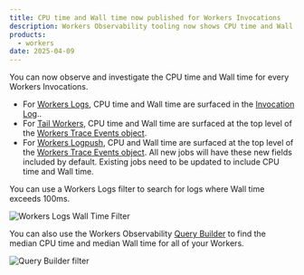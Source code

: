 ```yaml
---
title: CPU time and Wall time now published for Workers Invocations
description: Workers Observability tooling now shows CPU time and Wall time for a Workers Invocation.
products:
  - workers
date: 2025-04-09
---
```


You can now observe and investigate the CPU time and Wall time for every Workers Invocations.

- For [Workers Logs](/workers/observability/logs/workers-logs), CPU time and Wall time are surfaced in the [Invocation Log](/workers/observability/logs/workers-logs/#invocation-logs)..
- For [Tail Workers](/workers/observability/logs/tail-workers), CPU time and Wall time are surfaced at the top level of the [Workers Trace Events object](/logs/reference/log-fields/account/workers_trace_events).
- For [Workers Logpush](/workers/observability/logs/logpush), CPU and Wall time are surfaced at the top level of the [Workers Trace Events object](/logs/reference/log-fields/account/workers_trace_events). All new jobs will have these new fields included by default. Existing jobs need to be updated to include CPU time and Wall time.

You can use a Workers Logs filter to search for logs where Wall time exceeds 100ms.

![Workers Logs Wall Time Filter](src/assets/images/changelog/workers/observability/2025-04-09-wall-time-filter.png)

You can also use the Workers Observability [Query Builder](https://dash.cloudflare.com/?to=/:account/workers-and-pages/observability/investigate) to find the median CPU time and median Wall time for all of your Workers.

![Query Builder filter](src/assets/images/changelog/workers/observability/2025-04-09-query-builder.png)
